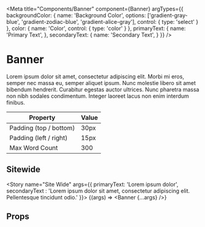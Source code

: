 
<Meta
    title="Components/Banner"
    component={Banner}
    argTypes={{
        backgroundColor: {
            name: 'Background Color',
            options: ['gradient-gray-blue', 'gradient-zodiac-blue', 'gradient-alice-gray'],
            control: { type: 'select' }
        },
        color: {
            name: 'Color',
            control: { type: 'color' }
        },
        primaryText: {
            name: 'Primary Text',
        },
        secondaryText: {
            name: 'Secondary Text',
        }
    }}
/>

# Banner

Lorem ipsum dolor sit amet, consectetur adipiscing elit. Morbi mi eros, semper nec massa eu, semper aliquet ipsum. Nunc molestie libero sit amet bibendum hendrerit. Curabitur egestas auctor ultrices. Nunc pharetra massa non nibh sodales condimentum. Integer laoreet lacus non enim interdum finibus.

| Property               | Value |
| ---------------------- | ----- |
| Padding (top / bottom) | 30px  |
| Padding (left / right) | 15px  |
| Max Word Count         | 300   |

## Sitewide

<Story
    name="Site Wide"
    args={{
      primaryText: 'Lorem ipsum dolor',
      secondaryText : 'Lorem ipsum dolor sit amet, consectetur adipiscing elit. Pellentesque tincidunt odio.'
    }}>
    {(args) => <Banner {...args} />}
</Story>

## Props

<ArgsTable of={Banner} />